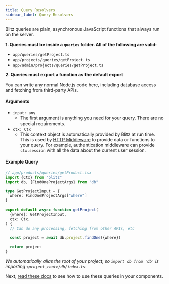 ```yaml
---
title: Query Resolvers
sidebar_label: Query Resolvers
---
```


Blitz queries are plain, asynchronous JavaScript functions that always run
on the server.

**1. Queries must be inside a `queries` folder. All of the following are
valid:**

- `app/queries/getProject.ts`
- `app/projects/queries/getProject.ts`
- `app/admin/projects/queries/getProject.ts`

**2. Queries must export a function as the default export**

You can write any normal Node.js code here, including database access and
fetching from third-party APIs.

#### Arguments

- `input: any`
  - The first argument is anything you need for your query. There are no
    special requirements.
- `ctx: Ctx`
  - This context object is automatically provided by Blitz at run time.
    This is used by [HTTP Middleware](./middleware) to provide data or
    functions to your query. For example, authentication middleware can
    provide `ctx.session` with all the data about the current user
    session.

#### Example Query

```ts
// app/products/queries/getProduct.tsx
import {Ctx} from "blitz"
import db, {FindOneProjectArgs} from "db"

type GetProjectInput = {
  where: FindOneProjectArgs["where"]
}

export default async function getProject(
  {where}: GetProjectInput,
  ctx: Ctx,
) {
  // Can do any processing, fetching from other APIs, etc

  const project = await db.project.findOne({where})

  return project
}
```

_We automatically alias the root of your project, so `import db from 'db'`
is importing `<project_root>/db/index.ts`_

Next, [read these docs](./query-usage) to see how to use these queries in
your components.
